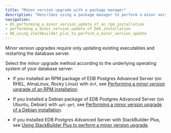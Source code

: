 ```yaml
---
title: "Minor version upgrade with a package manager"
description: "Describes using a package manager to perform a minor version upgrade of EDB Postgres Advanced Server."
navigation:
- 05_performing_a_minor_version_update_of_an_rpm_installation
- performing_a_minor_version_update_of_Deb_installation
- 06_using_stackbuilder_plus_to_perform_a_minor_version_update
---
```


Minor version upgrades require only updating existing executables and restarting the database server. 

Select the minor upgrade method according to the underlying operating system of your database server:

- If you installed an RPM package of EDB Postgres Advanced Server (on RHEL, AlmaLinux, Rocky Linux) with `dnf`, see [Performing a minor version upgrade of an RPM installation](05_performing_a_minor_version_update_of_an_rpm_installation).

- If you installed a Debian package of EDB Postgres Advanced Server (on Ubuntu, Debian) with `apt-get`, see [Performing a minor version upgrade of a Debian installation](performing_a_minor_version_update_of_Deb_installation).

- If you installed EDB Postgres Advanced Server with StackBuilder Plus, see [Using StackBuilder Plus to perform a minor version upgrade](06_using_stackbuilder_plus_to_perform_a_minor_version_update).
